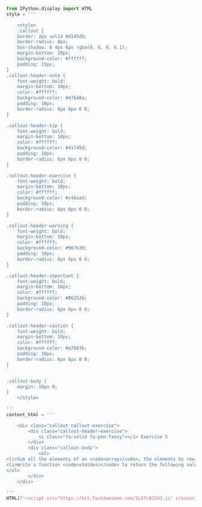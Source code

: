 
```python
from IPython.display import HTML
style = '''

    <style>
    .callout {
    border: 2px solid #d1d5db;
    border-radius: 8px;
    box-shadow: 0 4px 6px rgba(0, 0, 0, 0.1);
    margin-bottom: 20px;
    background-color: #ffffff;
    padding: 15px;
}
.callout-header-note {
    font-weight: bold;
    margin-bottom: 10px;
    color: #ffffff;
    background-color: #47648a;
    padding: 10px;
    border-radius: 6px 6px 0 0;
}

.callout-header-tip {
    font-weight: bold;
    margin-bottom: 10px;
    color: #ffffff;
    background-color: #41745d;
    padding: 10px;
    border-radius: 6px 6px 0 0;
}

.callout-header-exercise {
    font-weight: bold;
    margin-bottom: 10px;
    color: #ffffff;
    background-color: #c46aad;
    padding: 10px;
    border-radius: 6px 6px 0 0;
}

.callout-header-warning {
    font-weight: bold;
    margin-bottom: 10px;
    color: #ffffff;
    background-color: #967b30;
    padding: 10px;
    border-radius: 6px 6px 0 0;
}

.callout-header-important {
    font-weight: bold;
    margin-bottom: 10px;
    color: #ffffff;
    background-color: #86252b;
    padding: 10px;
    border-radius: 6px 6px 0 0;
}

.callout-header-caution {
    font-weight: bold;
    margin-bottom: 10px;
    color: #ffffff;
    background-color: #a7663b;
    padding: 10px;
    border-radius: 6px 6px 0 0;
}


.callout-body {
    margin: 10px 0;
}
    </style>
    
'''
content_html = '''

    <div class="callout callout-exercise">
        <div class="callout-header-exercise">
            <i class="fa-solid fa-pen-fancy"></i> Exercise 5
        </div>
        <div class="callout-body">
            <ol>
<li>Sum all the elements of an <code>array</code>, the elements by row, and the elements by column. Verify the consistency.</li>
<li>Write a function <code>statdesc</code> to return the following values: mean, median, standard deviation, minimum, and maximum. Apply it to <code>x</code> using the <em>axis</em> argument.</li>
</ol>
        </div>
    </div>
    
'''
HTML(f'<script src="https://kit.fontawesome.com/3c27c932d3.js" crossorigin="anonymous"></script>\n{style}\n{content_html}')

```

